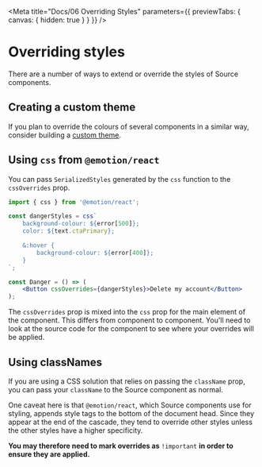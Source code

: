 
<Meta
	title="Docs/06 Overriding Styles"
	parameters={{ previewTabs: { canvas: { hidden: true } } }}
/>

# Overriding styles

There are a number of ways to extend or override the styles of Source components.

## Creating a custom theme

If you plan to override the colours of several components in a similar way, consider building a [custom theme](https://guardian.github.io/source/?path=/docs/docs-05-theming--page).

## Using `css` from `@emotion/react`

You can pass `SerializedStyles` generated by the `css` function to the `cssOverrides` prop.

```jsx
import { css } from '@emotion/react';

const dangerStyles = css`
	background-colour: ${error[500]};
	color: ${text.ctaPrimary};

	&:hover {
		background-colour: ${error[400]};
	}
`;

const Danger = () => (
	<Button cssOverrides={dangerStyles}>Delete my account</Button>
);
```

The `cssOverrides` prop is mixed into the `css` prop for the main element of the component. This differs from component to component. You'll need to look at the source code for the component to see where your overrides will be applied.

## Using classNames

If you are using a CSS solution that relies on passing the `className` prop, you can pass your `className` to the Source component as normal.

One caveat here is that `@emotion/react`, which Source components use for styling, appends style tags to the bottom of the document head. Since they appear at the end of the cascade, they tend to override other styles unless the other styles have a higher specificity.

**You may therefore need to mark overrides as** `!important` **in order to ensure they are applied.**
